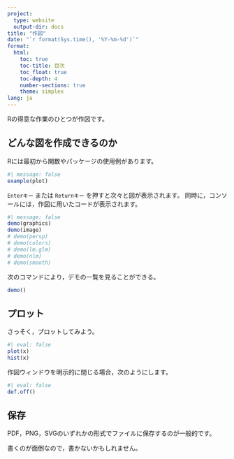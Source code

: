 ```yaml
---
project:
  type: website
  output-dir: docs
title: "作図"
date: "`r format(Sys.time(), '%Y-%m-%d')`"
format:
  html:
    toc: true
    toc-title: 目次
    toc_float: true
    toc-depth: 4
    number-sections: true
    theme: simplex
lang: ja
---
```


Rの得意な作業のひとつが作図です。


## どんな図を作成できるのか

Rには最初から関数やパッケージの使用例があります。
```r
#| message: false
example(plot)
```
`Enterキー` または `Returnキー` を押すと次々と図が表示されます。
同時に，コンソールには，作図に用いたコードが表示されます。

```r
#| message: false
demo(graphics)
demo(image)
# demo(persp)
# demo(colors)
# demo(lm.glm)
# demo(nlm)
# demo(smooth)
```
次のコマンドにより，デモの一覧を見ることができる。
```r
demo()
```


## プロット

さっそく，プロットしてみよう。
```r
#| eval: false
plot(x)
hist(x)
```

作図ウィンドウを明示的に閉じる場合，次のようにします。
```r
#| eval: false
def.off()
```

## 保存

PDF，PNG，SVGのいずれかの形式でファイルに保存するのが一般的です。

書くのが面倒なので，書かないかもしれません。
